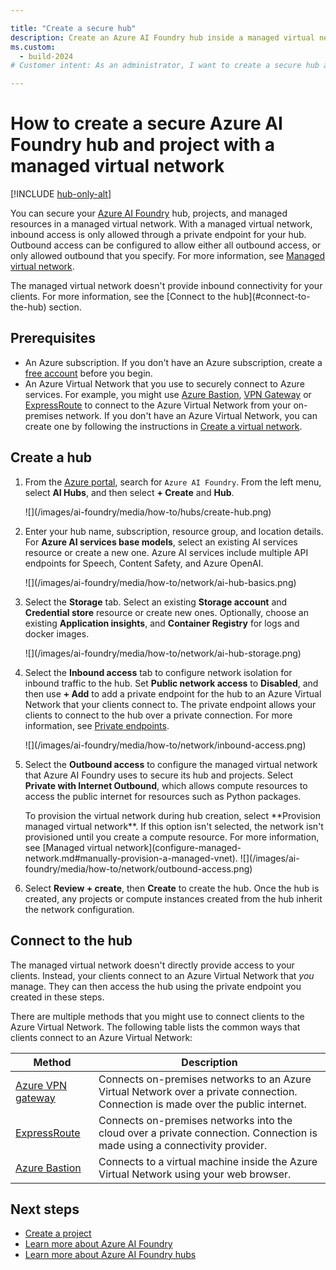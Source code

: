 ```yaml
---

title: "Create a secure hub"
description: Create an Azure AI Foundry hub inside a managed virtual network. The managed virtual network secures access to managed resources such as computes.
ms.custom:
  - build-2024
# Customer intent: As an administrator, I want to create a secure hub and project with a managed virtual network so that I can secure access to the Azure AI Foundry hub and project resources.

---
```


# How to create a secure Azure AI Foundry hub and project with a managed virtual network

[!INCLUDE [hub-only-alt](../includes/uses-hub-only-alt)]

You can secure your [Azure AI Foundry](https://ai.azure.com/?cid=learnDocs) hub, projects, and managed resources in a managed virtual network. With a managed virtual network, inbound access is only allowed through a private endpoint for your hub. Outbound access can be configured to allow either all outbound access, or only allowed outbound that you specify. For more information, see [Managed virtual network](configure-managed-network).

<Info>
The managed virtual network doesn't provide inbound connectivity for your clients. For more information, see the [Connect to the hub](#connect-to-the-hub) section. 
</Info>

## Prerequisites

- An Azure subscription. If you don't have an Azure subscription, create a [free account](https://azure.microsoft.com/free) before you begin.
- An Azure Virtual Network that you use to securely connect to Azure services. For example, you might use [Azure Bastion](/azure/bastion/bastion-overview), [VPN Gateway](/azure/vpn-gateway/vpn-gateway-about-vpngateways) or [ExpressRoute](/azure/expressroute/expressroute-introduction) to connect to the Azure Virtual Network from your on-premises network. If you don't have an Azure Virtual Network, you can create one by following the instructions in [Create a virtual network](/azure/virtual-network/quick-create-portal).

## Create a hub

1. From the [Azure portal](https://portal.azure.com), search for `Azure AI Foundry`. From the left menu, select **AI Hubs**, and then select **+ Create** and **Hub**.

    <Frame>
        ![](/images/ai-foundry/media/how-to/hubs/create-hub.png)
    </Frame>

1. Enter your hub name, subscription, resource group, and location details. For **Azure AI services base models**, select an existing AI services resource or create a new one. Azure AI services include multiple API endpoints for Speech, Content Safety, and Azure OpenAI. 
    
    <Frame>
        ![](/images/ai-foundry/media/how-to/network/ai-hub-basics.png)
    </Frame>

1. Select the **Storage** tab. Select an existing **Storage account** and **Credential store** resource or create new ones. Optionally, choose an existing **Application insights**, and **Container Registry** for logs and docker images.

    <Frame>
        ![](/images/ai-foundry/media/how-to/network/ai-hub-storage.png)
    </Frame>

1. Select the **Inbound access** tab to configure network isolation for inbound traffic to the hub. Set **Public network access** to **Disabled**, and then use **+ Add** to add a private endpoint for the hub to an Azure Virtual Network that your clients connect to. The private endpoint allows your clients to connect to the hub over a private connection. For more information, see [Private endpoints](/azure/private-link/private-endpoint-overview).
 
    <Frame>
        ![](/images/ai-foundry/media/how-to/network/inbound-access.png)
    </Frame>

1. Select the **Outbound access** to configure the managed virtual network that Azure AI Foundry uses to secure its hub and projects. Select **Private with Internet Outbound**, which allows compute resources to access the public internet for resources such as Python packages.
    
    <Tip>
    To provision the virtual network during hub creation, select **Provision managed virtual network**. If this option isn't selected, the network isn't provisioned until you create a compute resource. For more information, see [Managed virtual network](configure-managed-network.md#manually-provision-a-managed-vnet).
    </Tip>

    <Frame>
        ![](/images/ai-foundry/media/how-to/network/outbound-access.png)
    </Frame>

1. Select **Review + create**, then **Create** to create the hub. Once the hub is created, any projects or compute instances created from the hub inherit the network configuration.

## Connect to the hub

The managed virtual network doesn't directly provide access to your clients. Instead, your clients connect to an Azure Virtual Network that *you* manage. They can then access the hub using the private endpoint you created in these steps.

There are multiple methods that you might use to connect clients to the Azure Virtual Network. The following table lists the common ways that clients connect to an Azure Virtual Network:

| Method | Description |
| ----- | ----- |
| [Azure VPN gateway](/azure/vpn-gateway/vpn-gateway-about-vpngateways) | Connects on-premises networks to an Azure Virtual Network over a private connection. Connection is made over the public internet. |
| [ExpressRoute](https://azure.microsoft.com/services/expressroute/) | Connects on-premises networks into the cloud over a private connection. Connection is made using a connectivity provider. |
| [Azure Bastion](/azure/bastion/bastion-overview) | Connects to a virtual machine inside the Azure Virtual Network using your web browser. |

## Next steps

- [Create a project](create-projects)
- [Learn more about Azure AI Foundry](../what-is-azure-ai-foundry)
- [Learn more about Azure AI Foundry hubs](../concepts/ai-resources)
